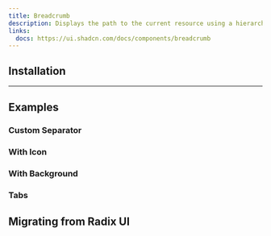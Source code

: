 ```yaml
---
title: Breadcrumb
description: Displays the path to the current resource using a hierarchy of links.
links:
  docs: https://ui.shadcn.com/docs/components/breadcrumb
---
```


<ComponentPreview name="breadcrumb-demo" />

## Installation

<CodeBlockCommand component="breadcrumb" />

---

## Examples

### Custom Separator

<ComponentPreview name="breadcrumb-custom-separator" />

### With Icon

<ComponentPreview name="breadcrumb-with-icon" />

### With Background

<ComponentPreview name="breadcrumb-with-background" />

### Tabs

<ComponentPreview name="breadcrumb-tabs" />

## Migrating from Radix UI

<Steps>
  <Step>
    <CommonMigrationsStepsInfo componentName="Breadcrumb" />
  </Step>
</Steps>